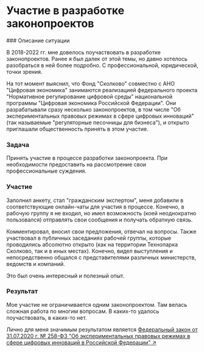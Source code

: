 
# Участие в разработке законопроектов

<Steps>
### Описание ситуации

В 2018-2022 гг. мне довелось поучаствовать в разработке законопроектов. Ранее я был далек от этой темы, но давно хотелось разобраться в ней более подробно. С профессиональной, юридической, точки зрения.

На тот момент выяснил, что Фонд "Сколково" совместно с АНО "Цифровая экономика" занимаются реализацией федерального проекта "Нормативное регулирование цифровой среды" национальной программы "Цифровая экономика Российской Федерации". Они разрабатывали сразу несколько законопроектов, в том числе "Об экспериментальных правовых режимах в сфере цифровых инноваций" (так называемые "регуляторные песочницы для бизнеса"), и открыто приглашали общественность принять в этом участие.

### Задача

Принять участие в процессе разработки законопроекта. При необходимости предоставить на рассмотрение свои профессиональные суждения.

### Участие

Заполнил анкету, стал "гражданским экспертом", меня добавили в соответствующие онлайн-чаты для участия в процессе. Конечно, в рабочую группу я не входил, но имел возможность (коей неоднократно пользовался) отправлять свои сообщения и получать обратную связь.

Комментировал, вносил свои предложения, отвечал на вопросы. Также участвовал в публичных заседаниях рабочей группы, которые проводились абсолютно открыто (как на территории Технопарка Сколково, так и в иных местах). Конечно, видел выступления и непосредственно общался с представителями различных министерств, ведомств и компаний.

Это был очень интересный и полезный опыт.

### Результат

Мое участие не ограничивается одним законопроектом. Там велась сложная работа по многим вопросам. В каких-то удалось поучаствовать, в каких-то нет.

Лично для меня значимым результатом является [Федеральный закон от 31.07.2020 г. № 258-ФЗ "Об экспериментальных правовых режимах в сфере цифровых инноваций в Российской Федерации" ↗](https://base.garant.ru/74451176/?ysclid=lxappu3cae167512758)



</Steps>